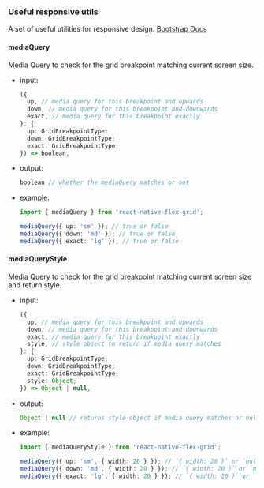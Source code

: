 <Meta title="utils/responsive" />

### Useful responsive utils

A set of useful utilities for responsive design. [Bootstrap Docs](https://getbootstrap.com/docs/5.0/layout/breakpoints)

#### mediaQuery
Media Query to check for the grid breakpoint matching current screen size.
- input:
  ```ts
  ({
    up, // media query for this breakpoint and upwards
    down, // media query for this breakpoint and downwards
    exact, // media query for this breakpoint exactly
  }: {
    up: GridBreakpointType;
    down: GridBreakpointType;
    exact: GridBreakpointType;
  }) => boolean,
  ```
- output:
  ```ts
  boolean // whether the mediaQuery matches or not
  ```
- example:
  ```ts
  import { mediaQuery } from 'react-native-flex-grid';

  mediaQuery({ up: 'sm' }); // true or false
  mediaQuery({ down: 'md' }); // true or false
  mediaQuery({ exact: 'lg' }); // true or false
  ```

#### mediaQueryStyle
Media Query to check for the grid breakpoint matching current screen size and return style.
- input:
  ```ts
  ({
    up, // media query for this breakpoint and upwards
    down, // media query for this breakpoint and downwards
    exact, // media query for this breakpoint exactly
    style, // style object to return if media query matches
  }: {
    up: GridBreakpointType;
    down: GridBreakpointType;
    exact: GridBreakpointType;
    style: Object;
  }) => Object | null,
  ```
- output:
  ```ts
  Object | null // returns style object if media query matches or null otherwise
  ```
- example:
  ```ts
  import { mediaQueryStyle } from 'react-native-flex-grid';

  mediaQuery({ up: 'sm', { width: 20 } }); // `{ width: 20 }` or `null`
  mediaQuery({ down: 'md', { width: 20 } }); // `{ width: 20 }` or `null`
  mediaQuery({ exact: 'lg', { width: 20 } }); // `{ width: 20 }` or `null`
  ```